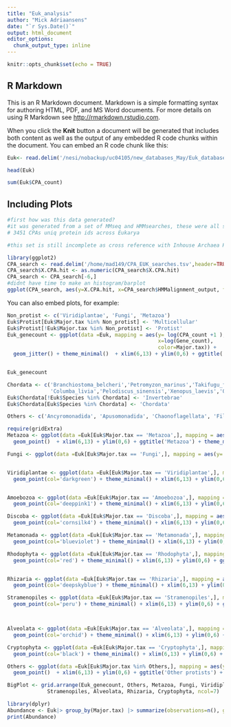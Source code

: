 ```yaml
---
title: "Euk_analysis"
author: "Mick Adriaansens"
date: "`r Sys.Date()`"
output: html_document
editor_options: 
  chunk_output_type: inline
---
```


```r
knitr::opts_chunk$set(echo = TRUE)
```

## R Markdown

This is an R Markdown document. Markdown is a simple formatting syntax for authoring HTML, PDF, and MS Word documents. For more details on using R Markdown see <http://rmarkdown.rstudio.com>.

When you click the **Knit** button a document will be generated that includes both content as well as the output of any embedded R code chunks within the document. You can embed an R code chunk like this:

```r
Euk<- read.delim('/nesi/nobackup/uc04105/new_databases_May/Euk_database_May/Eukarya_hits_16may.tsv', sep = '\t')

head(Euk)

sum(Euk$CPA_count)
```

## Including Plots
```r
#first how was this data generated?
#it was generated from a set of MMseq and HMMsearches, these were all summed and 
# 3451 CPAs uniq protein ids across Eukarya

#this set is still incomplete as cross reference with Inhouse Archaea HMM and Bacteria HMM need to be performed as well as an additional MMseq run with all the freshly hit sequences. 

library(ggplot2)
CPA_search <- read.delim('/home/mad149/CPA_EUK_searches.tsv',header=TRUE, stringsAsFactors = TRUE, sep=',')
CPA_search$X.CPA.hit <- as.numeric(CPA_search$X.CPA.hit)
CPA_search <- CPA_search[-6,]
#didnt have time to make an histogram/barplot
ggplot(CPA_search, aes(y=X.CPA.hit, x=CPA_search$HMMalignment_output, fill=CPA_search$Initial.search.method)) + geom_bar(stat = 'identity') + theme(axis.text.x = element_text(angle = 90))
```

You can also embed plots, for example:


```r
Non_protist <- c('Viridiplantae', 'Fungi', 'Metazoa')
Euk$Protist[Euk$Major.tax %in% Non_protist] <- 'Multicellular'
Euk$Protist[!Euk$Major.tax %in% Non_protist] <- 'Protist'
Euk_genecount <- ggplot(data =Euk, mapping = aes(y= log(CPA_count +1 ),
                                                 x=log(Gene_count),
                                                 color=Major.tax)) +
  geom_jitter() + theme_minimal()  + xlim(6,13) + ylim(0,6) + ggtitle('CPA presence vs Gene count')


Euk_genecount
```

```r
Chordata <- c('Branchiostoma_belcheri','Petromyzon_marinus','Takifugu_flavidus','Danio_rerio','Ornithorhynchus_anatinus','Mus_musculus','Homo_sapiens','Callorhinus_ursinus', 'Anas_platyrhynchos',
              'Columba_livia','Pelodiscus_sinensis','Xenopus_laevis','Oikopleura_dioica','Ciona_intestinalis', 'Acanthaster_planci')
Euk$Chordata[!Euk$Species %in% Chordata] <- 'Invertebrae' 
Euk$Chordata[Euk$Species %in% Chordata] <- 'Chordata' 

Others <- c('Ancyromonadida', 'Apusomonadida', 'Chaonoflagellata', 'Filasterea', 'Ichtyosporea', 'Malawimonada', 'Rotosphaerida')


```


```r
require(gridExtra)
Metazoa <- ggplot(data =Euk[Euk$Major.tax == 'Metazoa',], mapping = aes(y= log(CPA_count +1 ), x=log(Gene_count), color = Chordata)) +
  geom_point()  + xlim(6,13) + ylim(0,6) + ggtitle('Metazoa') + theme_minimal()

Fungi <- ggplot(data =Euk[Euk$Major.tax == 'Fungi',], mapping = aes(y= log(CPA_count +1 ), x=log(Gene_count))) + geom_point(col='coral4') + theme_minimal() + xlim(6,13) + ylim(0,6) + ggtitle('Fungi')


Viridiplantae <- ggplot(data =Euk[Euk$Major.tax == 'Viridiplantae',], mapping = aes(y= log(CPA_count +1 ), x=log(Gene_count))) +
  geom_point(col='darkgreen') + theme_minimal() + xlim(6,13) + ylim(0,6) + ggtitle('Viridplantae')


Amoebozoa <- ggplot(data =Euk[Euk$Major.tax == 'Amoebozoa',], mapping = aes(y= log(CPA_count +1 ), x=log(Gene_count))) +
  geom_point(col='deeppink1') + theme_minimal() + xlim(6,13) + ylim(0,6) + ggtitle('Amoebozoa')

Discoba <- ggplot(data =Euk[Euk$Major.tax == 'Discoba',], mapping = aes(y= log(CPA_count +1 ), x=log(Gene_count))) +
  geom_point(col='cornsilk4') + theme_minimal() + xlim(6,13) + ylim(0,6) + ggtitle('Discoba')

Metamonada <- ggplot(data =Euk[Euk$Major.tax == 'Metamonada',], mapping = aes(y= log(CPA_count +1 ), x=log(Gene_count))) +
  geom_point(col='blueviolet') + theme_minimal() + xlim(6,13) + ylim(0,6) + ggtitle('Metamonada')

Rhodophyta <- ggplot(data =Euk[Euk$Major.tax == 'Rhodophyta',], mapping = aes(y= log(CPA_count +1 ), x=log(Gene_count))) +
  geom_point(col='red') + theme_minimal() + xlim(6,13) + ylim(0,6) + ggtitle('Rhodophyta')


Rhizaria <- ggplot(data =Euk[Euk$Major.tax == 'Rhizaria',], mapping = aes(y= log(CPA_count +1 ), x=log(Gene_count))) +
  geom_point(col='deepskyblue') + theme_minimal() + xlim(6,13) + ylim(0,6) + ggtitle('Rhizaria')

Stramenopiles <- ggplot(data =Euk[Euk$Major.tax == 'Stramenopiles',], mapping = aes(y= log(CPA_count +1 ), x=log(Gene_count))) +
  geom_point(col='peru') + theme_minimal() + xlim(6,13) + ylim(0,6) + ggtitle('Stramenopiles')



Alveolata <- ggplot(data =Euk[Euk$Major.tax == 'Alveolata',], mapping = aes(y= log(CPA_count +1 ), x=log(Gene_count))) +
  geom_point(col='orchid') + theme_minimal() + xlim(6,13) + ylim(0,6) + ggtitle('Alveolata ')

Cryptophyta <- ggplot(data =Euk[Euk$Major.tax == 'Cryptophyta',], mapping = aes(y= log(CPA_count +1 ), x=log(Gene_count))) +
  geom_point(col='black') + theme_minimal() + xlim(6,13) + ylim(0,6) + ggtitle('Cryptophyta ')

Others <- ggplot(data =Euk[Euk$Major.tax %in% Others,], mapping = aes(y=log(CPA_count+1), x=log(Gene_count), col=Major.tax)) +
  geom_point()  + xlim(6,13) + ylim(0,6) + ggtitle('Other protists') + theme_minimal()

BigPlot <- grid.arrange(Euk_genecount, Others, Metazoa, Fungi, Viridiplantae, Amoebozoa, Discoba, Rhodophyta, Metamonada, Alveolata,
             Stramenopiles, Alveolata, Rhizaria, Cryptophyta, ncol=7)
```

```r
library(dplyr)
Abundance <- Euk|> group_by(Major.tax) |> summarize(observations=n(), groups = 'drops') |> arrange(desc(observations))
print(Abundance)
```
